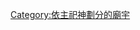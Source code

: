 {{Commons_category}}
{{Category_main}}
{{Category_more|楊亮節}}

[[Category:依主祀神劃分的廟宇|Category:依主祀神劃分的廟宇]]